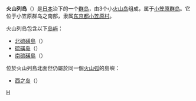 '''火山列岛'''（{{jpn|j=火山列島|rm=Kazan Rettō}}）是[[日本|日本]]治下的一个[[群岛|群岛]]，由3个小[[火山岛|火山岛]]组成，属于[[小笠原群岛|小笠原群岛]]。它位于小笠原群岛之南部，隶属[[东京都|东京都]][[小笠原村|小笠原村]]。

火山列岛包含以下[[岛屿|岛屿]]：
*[[北硫磺島|北硫磺島]]（{{lang-ja|北硫黄島}}）
*[[硫磺岛|硫磺岛]]（{{lang-ja|硫黄島}}）
*[[南硫磺島|南硫磺島]]（{{lang-ja|南硫黄島}}）
位於火山列島北面但仍屬於同一個[[火山弧|火山弧]]的島嶼：
*[[西之岛_(小笠原群岛)|西之岛]]（{{lang-ja|西之島}}）

{{伊豆小笠原群島}}
[[Category:小笠原群島|H]]
